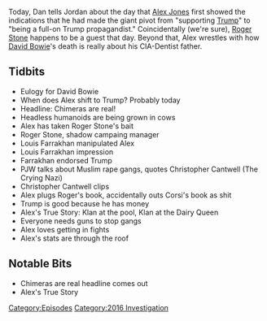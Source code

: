 {{DEFAULTSORT:
    #_EPISODE_0101:January 11, 2016
}}{{Episode
    | title           = January 11, 2016
    | caption         = Listen to this episode on [https://knowledgefight.libsyn.com/knowledge-fight-jan-11-2016 Libsyn] [https://open.spotify.com/episode/0TBp6lYUrh3oBABKUPw3O8 Spotify], Read the [[Transcript/101: January 11, 2016|Unofficial Transcript]]
    | episodeNumber   = 101
    | length          = 01:11:35
    | airDate         = November 13, 2017
    | coverageDate    = January 11, 2016
    | episodeType     = [[:Category:2016 Investigation|2016 Investigation]]
    | appearance      = [[David Bowie]], [[Roger Stone]], [[Louis Farrakhan]], [[Christopher Cantwell]]
    | beverage        = Ripit! 3-way
    | oocDrop         = Nico, I need your help. I'm out of control
    | previousEpisode = [[100: January 6-7, 2016]]
    | nextEpisode     = [[102: Alex On Russian Media]]
}}

{{Stub}}

Today, Dan tells Jordan about the day that [[Alex Jones]] first showed the indications that he had made the giant pivot from "supporting [[Donald Trump|Trump]]" to "being a full-on Trump propagandist." Coincidentally (we're sure), [[Roger Stone]] happens to be a guest that day. Beyond that, Alex wrestles with how [[David Bowie]]'s death is really about his CIA-Dentist father.

==Tidbits==

*Eulogy for David Bowie
*When does Alex shift to Trump? Probably today
*Headline: Chimeras are real!
*Headless humanoids are being grown in cows
*Alex has taken Roger Stone's bait
*Roger Stone, shadow campaing manager
*Louis Farrakhan manipulated Alex
*Louis Farrakhan impression
*Farrakhan endorsed Trump
*PJW talks about Muslim rape gangs, quotes Christopher Cantwell (The Crying Nazi)
*Christopher Cantwell clips
*Alex plugs Roger's book, accidentally outs Corsi's book as shit
*Trump is good because he has money
*Alex's True Story: Klan at the pool, Klan at the Dairy Queen
*Everyone needs guns to stop gangs
*Alex loves getting in fights
*Alex's stats are through the roof

==Notable Bits==

*Chimeras are real headline comes out
*Alex's True Story

[[Category:Episodes]]
[[Category:2016 Investigation]]
